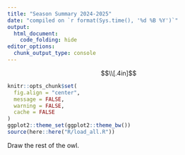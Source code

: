 ```yaml
---
title: "Season Summary 2024-2025"
date: "compiled on `r format(Sys.time(), '%d %B %Y')`"
output:
  html_document:
    code_folding: hide
editor_options:
  chunk_output_type: console
---
```


$$\\[.4in]$$

```r
knitr::opts_chunk$set(
  fig.align = "center",
  message = FALSE,
  warning = FALSE,
  cache = FALSE
)
ggplot2::theme_set(ggplot2::theme_bw())
source(here::here("R/load_all.R"))
```

Draw the rest of the owl.